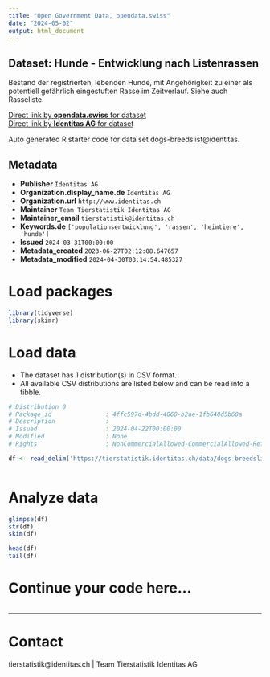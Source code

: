 ```yaml
---
title: "Open Government Data, opendata.swiss"
date: "2024-05-02"
output: html_document
---
```


## Dataset: Hunde - Entwicklung nach Listenrassen

Bestand der registrierten, lebenden Hunde, mit Angehörigkeit zu einer als potentiell gefährlich eingestuften Rasse im Zeitverlauf. Siehe auch Rasseliste.

[Direct link by **opendata.swiss** for dataset](https://opendata.swiss/de/dataset/hunde-entwicklung-nach-listenrassen)<br>
[Direct link by **Identitas AG** for dataset](https://tierstatistik.identitas.ch/)

Auto generated R starter code for data set dogs-breedslist@identitas.

## Metadata

- **Publisher** `Identitas AG`
- **Organization.display_name.de** `Identitas AG`
- **Organization.url** `http://www.identitas.ch`
- **Maintainer** `Team Tierstatistik Identitas AG`
- **Maintainer_email** `tierstatistik@identitas.ch`
- **Keywords.de** `['populationsentwicklung', 'rassen', 'heimtiere', 'hunde']`
- **Issued** `2024-03-31T00:00:00`
- **Metadata_created** `2023-06-27T02:12:08.647657`
- **Metadata_modified** `2024-04-30T03:14:54.485327`


# Load packages

```r

library(tidyverse)
library(skimr)

```

# Load data

-   The dataset has 1 distribution(s) in CSV format.
-   All available CSV distributions are listed below and can be read into a tibble.

```r

# Distribution 0
# Package_id               : 4ffc597d-4bdd-4060-b2ae-1fb640d5b60a
# Description              : 
# Issued                   : 2024-04-22T00:00:00
# Modified                 : None
# Rights                   : NonCommercialAllowed-CommercialAllowed-ReferenceRequired

df <- read_delim('https://tierstatistik.identitas.ch/data/dogs-breedslist.csv')



```

# Analyze data

```r

glimpse(df)
str(df)
skim(df)

head(df)
tail(df)

```

# Continue your code here...

```r

```

------------------------------------------------------------------------

# Contact

tierstatistik@identitas.ch | Team Tierstatistik Identitas AG
